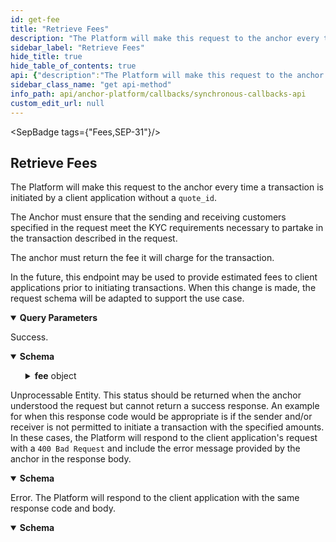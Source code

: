 ```yaml
---
id: get-fee
title: "Retrieve Fees"
description: "The Platform will make this request to the anchor every time a transaction is initiated by a client application"
sidebar_label: "Retrieve Fees"
hide_title: true
hide_table_of_contents: true
api: {"description":"The Platform will make this request to the anchor every time a transaction is initiated by a client application\nwithout a `quote_id`.\n\nThe Anchor must ensure that the sending and receiving customers specified in the request meet the KYC requirements\nnecessary to partake in the transaction described in the request.\n\nThe anchor must return the fee it will charge for the transaction.\n\nIn the future, this endpoint may be used to provide estimated fees to client applications prior to initiating transactions.\nWhen this change is made, the request schema will be adapted to support the use case.\n","tags":["Fees","SEP-31"],"operationId":"getFee","parameters":[{"in":"query","name":"send_asset","description":"The asset the client application will send to the anchor in exchange for `receive_asset` in\n[Asset Identification Format](https://github.com/stellar/stellar-protocol/blob/master/ecosystem/sep-0038.md#asset-identification-format).\n","schema":{"type":"string"},"required":true},{"in":"query","name":"receive_asset","description":"The asset the that the anchor will send in exchange for `send_asset` in\n[Asset Identification Format](https://github.com/stellar/stellar-protocol/blob/master/ecosystem/sep-0038.md#asset-identification-format).\n","schema":{"type":"string"},"required":true},{"in":"query","name":"send_amount","description":"The amount of `send_asset` the client application will send in exchange for `receive_asset`. One of `send_amount`\nor `receive_amount` will always be included in the request. If the client application specified a `quote_id` in\nits transaction creation request, both amounts specified in the referenced quote will be passed.\n","schema":{"type":"string"}},{"in":"query","name":"receive_amount","description":"The amount of `receive_asset` the anchor will send in exchange for `send_asset`. One of `send_amount` or\n`receive_amount` will always be included in the request. If the client application specified a `quote_id` in its\ntransaction creation request, both amounts specified in the referenced quote will be passed.\n","schema":{"type":"string"}},{"in":"query","name":"client_id","description":"An identifier for the client application making the request. This ID can be used to offer different fees to different clients.\nA client ID it the Stellar account of a sending anchor: In SEP-31, the `client_id` should match the account of a known SEP-31 sending anchor match the one used to authenticate via SEP-10.\n","schema":{"type":"string"},"required":true},{"in":"query","name":"sender_id","description":"The SEP-12 customer ID of the sending user.\n","schema":{"type":"string"},"required":true},{"in":"query","name":"receiver_id","description":"The SEP-12 customer ID of the receiving user.\n","schema":{"type":"string"},"required":true}],"responses":{"200":{"description":"Success.","content":{"application/json":{"schema":{"type":"object","properties":{"fee":{"type":"object","required":["amount","asset"],"properties":{"amount":{"type":"string"},"asset":{"type":"string"}},"title":"Amount"}},"title":"FeeResponse"}}}},"422":{"description":"Unprocessable Entity. This status should be returned when the anchor understood the request but cannot\nreturn a success response. An example for when this response code would be appropriate is if the sender\nand/or receiver is not permitted to initiate a transaction with the specified amounts. In these cases,\nthe Platform will respond to the client application's request with a `400 Bad Request` and include the\nerror message provided by the anchor in the response body.\n","content":{"application/json":{"schema":{"type":"object","properties":{"error":{"type":"string"},"id":{"type":"string"}},"required":["error"],"title":"Error"}}}},"500":{"description":"Error. The Platform will respond to the client application with the same response code and body.","content":{"application/json":{"schema":{"type":"object","properties":{"error":{"type":"string"},"id":{"type":"string"}},"required":["error"],"title":"Error"}}}}},"method":"get","path":"/fee","info":{"version":"2.0.0","description":"The Synchronous Callbacks API specification for the Stellar Anchor Platform project.\n\nThe Synchronous Callbacks API defines requests made by the Platform while it is processing a request from a client application. The\nanchor's responses to these requests affect the Platform responses to the client application.\n","title":"Synchronous Callbacks API"},"postman":{"name":"Retrieve Fees","description":{"content":"The Platform will make this request to the anchor every time a transaction is initiated by a client application\nwithout a `quote_id`.\n\nThe Anchor must ensure that the sending and receiving customers specified in the request meet the KYC requirements\nnecessary to partake in the transaction described in the request.\n\nThe anchor must return the fee it will charge for the transaction.\n\nIn the future, this endpoint may be used to provide estimated fees to client applications prior to initiating transactions.\nWhen this change is made, the request schema will be adapted to support the use case.\n","type":"text/plain"},"url":{"path":["fee"],"host":["{{baseUrl}}"],"query":[{"disabled":false,"description":{"content":"(Required) The asset the client application will send to the anchor in exchange for `receive_asset` in\n[Asset Identification Format](https://github.com/stellar/stellar-protocol/blob/master/ecosystem/sep-0038.md#asset-identification-format).\n","type":"text/plain"},"key":"send_asset","value":""},{"disabled":false,"description":{"content":"(Required) The asset the that the anchor will send in exchange for `send_asset` in\n[Asset Identification Format](https://github.com/stellar/stellar-protocol/blob/master/ecosystem/sep-0038.md#asset-identification-format).\n","type":"text/plain"},"key":"receive_asset","value":""},{"disabled":false,"description":{"content":"The amount of `send_asset` the client application will send in exchange for `receive_asset`. One of `send_amount`\nor `receive_amount` will always be included in the request. If the client application specified a `quote_id` in\nits transaction creation request, both amounts specified in the referenced quote will be passed.\n","type":"text/plain"},"key":"send_amount","value":""},{"disabled":false,"description":{"content":"The amount of `receive_asset` the anchor will send in exchange for `send_asset`. One of `send_amount` or\n`receive_amount` will always be included in the request. If the client application specified a `quote_id` in its\ntransaction creation request, both amounts specified in the referenced quote will be passed.\n","type":"text/plain"},"key":"receive_amount","value":""},{"disabled":false,"description":{"content":"(Required) An identifier for the client application making the request. This ID can be used to offer different fees to different clients.\nA client ID it the Stellar account of a sending anchor: In SEP-31, the `client_id` should match the account of a known SEP-31 sending anchor match the one used to authenticate via SEP-10.\n","type":"text/plain"},"key":"client_id","value":""},{"disabled":false,"description":{"content":"(Required) The SEP-12 customer ID of the sending user.\n","type":"text/plain"},"key":"sender_id","value":""},{"disabled":false,"description":{"content":"(Required) The SEP-12 customer ID of the receiving user.\n","type":"text/plain"},"key":"receiver_id","value":""}],"variable":[]},"header":[{"key":"Accept","value":"application/json"}],"method":"GET"}}
sidebar_class_name: "get api-method"
info_path: api/anchor-platform/callbacks/synchronous-callbacks-api
custom_edit_url: null
---
```



<SepBadge tags={"Fees,SEP-31"}/>


## Retrieve Fees



The Platform will make this request to the anchor every time a transaction is initiated by a client application
without a `quote_id`.

The Anchor must ensure that the sending and receiving customers specified in the request meet the KYC requirements
necessary to partake in the transaction described in the request.

The anchor must return the fee it will charge for the transaction.

In the future, this endpoint may be used to provide estimated fees to client applications prior to initiating transactions.
When this change is made, the request schema will be adapted to support the use case.


<details style={{"marginBottom":"1rem"}} data-collapsed={false} open={true}><summary style={{}}><strong>Query Parameters</strong></summary><div><ul><ParamsItem className={"paramsItem"} param={{"in":"query","name":"send_asset","description":"The asset the client application will send to the anchor in exchange for `receive_asset` in\n[Asset Identification Format](https://github.com/stellar/stellar-protocol/blob/master/ecosystem/sep-0038.md#asset-identification-format).\n","schema":{"type":"string"},"required":true}}></ParamsItem><ParamsItem className={"paramsItem"} param={{"in":"query","name":"receive_asset","description":"The asset the that the anchor will send in exchange for `send_asset` in\n[Asset Identification Format](https://github.com/stellar/stellar-protocol/blob/master/ecosystem/sep-0038.md#asset-identification-format).\n","schema":{"type":"string"},"required":true}}></ParamsItem><ParamsItem className={"paramsItem"} param={{"in":"query","name":"send_amount","description":"The amount of `send_asset` the client application will send in exchange for `receive_asset`. One of `send_amount`\nor `receive_amount` will always be included in the request. If the client application specified a `quote_id` in\nits transaction creation request, both amounts specified in the referenced quote will be passed.\n","schema":{"type":"string"}}}></ParamsItem><ParamsItem className={"paramsItem"} param={{"in":"query","name":"receive_amount","description":"The amount of `receive_asset` the anchor will send in exchange for `send_asset`. One of `send_amount` or\n`receive_amount` will always be included in the request. If the client application specified a `quote_id` in its\ntransaction creation request, both amounts specified in the referenced quote will be passed.\n","schema":{"type":"string"}}}></ParamsItem><ParamsItem className={"paramsItem"} param={{"in":"query","name":"client_id","description":"An identifier for the client application making the request. This ID can be used to offer different fees to different clients.\nA client ID it the Stellar account of a sending anchor: In SEP-31, the `client_id` should match the account of a known SEP-31 sending anchor match the one used to authenticate via SEP-10.\n","schema":{"type":"string"},"required":true}}></ParamsItem><ParamsItem className={"paramsItem"} param={{"in":"query","name":"sender_id","description":"The SEP-12 customer ID of the sending user.\n","schema":{"type":"string"},"required":true}}></ParamsItem><ParamsItem className={"paramsItem"} param={{"in":"query","name":"receiver_id","description":"The SEP-12 customer ID of the receiving user.\n","schema":{"type":"string"},"required":true}}></ParamsItem></ul></div></details><div><ApiTabs><TabItem label={"200"} value={"200"}><div>

Success.

</div><div><MimeTabs schemaType={"response"}><TabItem label={"application/json"} value={"application/json"}><SchemaTabs><TabItem label={"Schema"} value={"Schema"}><details style={{}} data-collapsed={false} open={true}><summary style={{"textAlign":"left"}}><strong>Schema</strong></summary><div style={{"textAlign":"left","marginLeft":"1rem"}}></div><ul style={{"marginLeft":"1rem"}}><SchemaItem collapsible={true} className={"schemaItem"}><details style={{}}><summary style={{}}><strong>fee</strong><span style={{"opacity":"0.6"}}> object</span></summary><div style={{"marginLeft":"1rem"}}><SchemaItem collapsible={false} name={"amount"} required={true} schemaName={"string"} qualifierMessage={undefined} schema={{"type":"string"}}></SchemaItem><SchemaItem collapsible={false} name={"asset"} required={true} schemaName={"string"} qualifierMessage={undefined} schema={{"type":"string"}}></SchemaItem></div></details></SchemaItem></ul></details></TabItem><TabItem label={"Example (from schema)"} value={"Example (from schema)"}><ResponseSamples responseExample={"{\n  \"fee\": {\n    \"amount\": \"string\",\n    \"asset\": \"string\"\n  }\n}"} language={"json"}></ResponseSamples></TabItem></SchemaTabs></TabItem></MimeTabs></div></TabItem><TabItem label={"422"} value={"422"}><div>

Unprocessable Entity. This status should be returned when the anchor understood the request but cannot
return a success response. An example for when this response code would be appropriate is if the sender
and/or receiver is not permitted to initiate a transaction with the specified amounts. In these cases,
the Platform will respond to the client application's request with a `400 Bad Request` and include the
error message provided by the anchor in the response body.


</div><div><MimeTabs schemaType={"response"}><TabItem label={"application/json"} value={"application/json"}><SchemaTabs><TabItem label={"Schema"} value={"Schema"}><details style={{}} data-collapsed={false} open={true}><summary style={{"textAlign":"left"}}><strong>Schema</strong></summary><div style={{"textAlign":"left","marginLeft":"1rem"}}></div><ul style={{"marginLeft":"1rem"}}><SchemaItem collapsible={false} name={"error"} required={true} schemaName={"string"} qualifierMessage={undefined} schema={{"type":"string"}}></SchemaItem><SchemaItem collapsible={false} name={"id"} required={false} schemaName={"string"} qualifierMessage={undefined} schema={{"type":"string"}}></SchemaItem></ul></details></TabItem><TabItem label={"Example (from schema)"} value={"Example (from schema)"}><ResponseSamples responseExample={"{\n  \"error\": \"string\",\n  \"id\": \"string\"\n}"} language={"json"}></ResponseSamples></TabItem></SchemaTabs></TabItem></MimeTabs></div></TabItem><TabItem label={"500"} value={"500"}><div>

Error. The Platform will respond to the client application with the same response code and body.

</div><div><MimeTabs schemaType={"response"}><TabItem label={"application/json"} value={"application/json"}><SchemaTabs><TabItem label={"Schema"} value={"Schema"}><details style={{}} data-collapsed={false} open={true}><summary style={{"textAlign":"left"}}><strong>Schema</strong></summary><div style={{"textAlign":"left","marginLeft":"1rem"}}></div><ul style={{"marginLeft":"1rem"}}><SchemaItem collapsible={false} name={"error"} required={true} schemaName={"string"} qualifierMessage={undefined} schema={{"type":"string"}}></SchemaItem><SchemaItem collapsible={false} name={"id"} required={false} schemaName={"string"} qualifierMessage={undefined} schema={{"type":"string"}}></SchemaItem></ul></details></TabItem><TabItem label={"Example (from schema)"} value={"Example (from schema)"}><ResponseSamples responseExample={"{\n  \"error\": \"string\",\n  \"id\": \"string\"\n}"} language={"json"}></ResponseSamples></TabItem></SchemaTabs></TabItem></MimeTabs></div></TabItem></ApiTabs></div>
